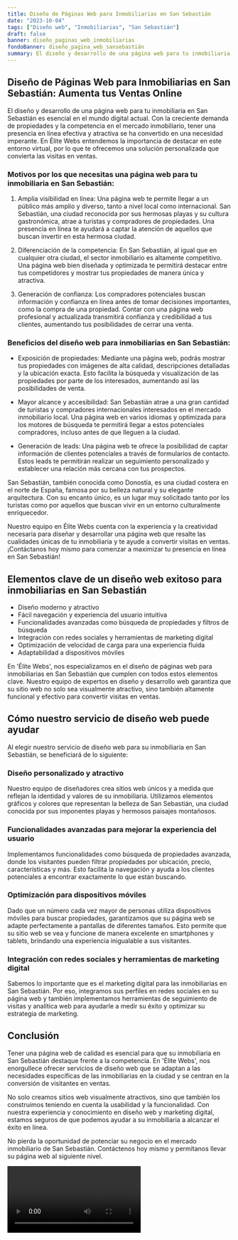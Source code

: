 ```yaml
---
title: Diseño de Páginas Web para Inmobiliarias en San Sebastián
date: "2023-10-04"
tags: ["Diseño web", "Inmobiliarias", "San Sebastián"]
draft: false
banner: diseño_paginas_web_inmobiliarias
fondoBanner: diseño_pagina_web_sansebastián
summary: El diseño y desarrollo de una página web para tu inmobiliaria en San Sebastián es esencial en el mundo digital actual. Con la creciente demanda de propiedades y la competencia en el mercado inmobiliario, tener una presencia en línea efectiva y atractiva se ha convertido en una necesidad imperante. En Élite Webs entendemos la importancia de destacar en este entorno virtual, por lo que te ofrecemos una solución personalizada que convierta las visitas en ventas.
---
```



## Diseño de Páginas Web para Inmobiliarias en San Sebastián: Aumenta tus Ventas Online

El diseño y desarrollo de una página web para tu inmobiliaria en San Sebastián es esencial en el mundo digital actual. Con la creciente demanda de propiedades y la competencia en el mercado inmobiliario, tener una presencia en línea efectiva y atractiva se ha convertido en una necesidad imperante. En Élite Webs entendemos la importancia de destacar en este entorno virtual, por lo que te ofrecemos una solución personalizada que convierta las visitas en ventas.

### Motivos por los que necesitas una página web para tu inmobiliaria en San Sebastián:

1. Amplia visibilidad en línea: Una página web te permite llegar a un público más amplio y diverso, tanto a nivel local como internacional. San Sebastián, una ciudad reconocida por sus hermosas playas y su cultura gastronómica, atrae a turistas y compradores de propiedades. Una presencia en línea te ayudará a captar la atención de aquellos que buscan invertir en esta hermosa ciudad.

2. Diferenciación de la competencia: En San Sebastián, al igual que en cualquier otra ciudad, el sector inmobiliario es altamente competitivo. Una página web bien diseñada y optimizada te permitirá destacar entre tus competidores y mostrar tus propiedades de manera única y atractiva.

3. Generación de confianza: Los compradores potenciales buscan información y confianza en línea antes de tomar decisiones importantes, como la compra de una propiedad. Contar con una página web profesional y actualizada transmitirá confianza y credibilidad a tus clientes, aumentando tus posibilidades de cerrar una venta.

### Beneficios del diseño web para inmobiliarias en San Sebastián:

- Exposición de propiedades: Mediante una página web, podrás mostrar tus propiedades con imágenes de alta calidad, descripciones detalladas y la ubicación exacta. Esto facilita la búsqueda y visualización de las propiedades por parte de los interesados, aumentando así las posibilidades de venta.

- Mayor alcance y accesibilidad: San Sebastián atrae a una gran cantidad de turistas y compradores internacionales interesados en el mercado inmobiliario local. Una página web en varios idiomas y optimizada para los motores de búsqueda te permitirá llegar a estos potenciales compradores, incluso antes de que lleguen a la ciudad.

- Generación de leads: Una página web te ofrece la posibilidad de captar información de clientes potenciales a través de formularios de contacto. Estos leads te permitirán realizar un seguimiento personalizado y establecer una relación más cercana con tus prospectos.

San Sebastián, también conocida como Donostia, es una ciudad costera en el norte de España, famosa por su belleza natural y su elegante arquitectura. Con su encanto único, es un lugar muy solicitado tanto por los turistas como por aquellos que buscan vivir en un entorno culturalmente enriquecedor.

Nuestro equipo en Élite Webs cuenta con la experiencia y la creatividad necesaria para diseñar y desarrollar una página web que resalte las cualidades únicas de tu inmobiliaria y te ayude a convertir visitas en ventas. ¡Contáctanos hoy mismo para comenzar a maximizar tu presencia en línea en San Sebastián!

<GifSeo />

<Cta />

## Elementos clave de un diseño web exitoso para inmobiliarias en San Sebastián

- Diseño moderno y atractivo
- Fácil navegación y experiencia del usuario intuitiva
- Funcionalidades avanzadas como búsqueda de propiedades y filtros de búsqueda
- Integración con redes sociales y herramientas de marketing digital
- Optimización de velocidad de carga para una experiencia fluida
- Adaptabilidad a dispositivos móviles

En 'Élite Webs', nos especializamos en el diseño de páginas web para inmobiliarias en San Sebastián que cumplen con todos estos elementos clave. Nuestro equipo de expertos en diseño y desarrollo web garantiza que su sitio web no solo sea visualmente atractivo, sino también altamente funcional y efectivo para convertir visitas en ventas.

## Cómo nuestro servicio de diseño web puede ayudar

Al elegir nuestro servicio de diseño web para su inmobiliaria en San Sebastián, se beneficiará de lo siguiente:

### Diseño personalizado y atractivo

Nuestro equipo de diseñadores crea sitios web únicos y a medida que reflejan la identidad y valores de su inmobiliaria. Utilizamos elementos gráficos y colores que representan la belleza de San Sebastián, una ciudad conocida por sus imponentes playas y hermosos paisajes montañosos.

### Funcionalidades avanzadas para mejorar la experiencia del usuario

Implementamos funcionalidades como búsqueda de propiedades avanzada, donde los visitantes pueden filtrar propiedades por ubicación, precio, características y más. Esto facilita la navegación y ayuda a los clientes potenciales a encontrar exactamente lo que están buscando.

### Optimización para dispositivos móviles

Dado que un número cada vez mayor de personas utiliza dispositivos móviles para buscar propiedades, garantizamos que su página web se adapte perfectamente a pantallas de diferentes tamaños. Esto permite que su sitio web se vea y funcione de manera excelente en smartphones y tablets, brindando una experiencia inigualable a sus visitantes.

### Integración con redes sociales y herramientas de marketing digital

Sabemos lo importante que es el marketing digital para las inmobiliarias en San Sebastián. Por eso, integramos sus perfiles en redes sociales en su página web y también implementamos herramientas de seguimiento de visitas y analítica web para ayudarle a medir su éxito y optimizar su estrategia de marketing.

## Conclusión

Tener una página web de calidad es esencial para que su inmobiliaria en San Sebastián destaque frente a la competencia. En 'Élite Webs', nos enorgullece ofrecer servicios de diseño web que se adaptan a las necesidades específicas de las inmobiliarias en la ciudad y se centran en la conversión de visitantes en ventas.

No solo creamos sitios web visualmente atractivos, sino que también los construimos teniendo en cuenta la usabilidad y la funcionalidad. Con nuestra experiencia y conocimiento en diseño web y marketing digital, estamos seguros de que podemos ayudar a su inmobiliaria a alcanzar el éxito en línea.

No pierda la oportunidad de potenciar su negocio en el mercado inmobiliario de San Sebastián. Contáctenos hoy mismo y permítanos llevar su página web al siguiente nivel.

<Video />

<CtaBot job="Inmobiliarias" city="San Sebastián" />

<Gmaps query="San Sebastián+españa+maps" />
